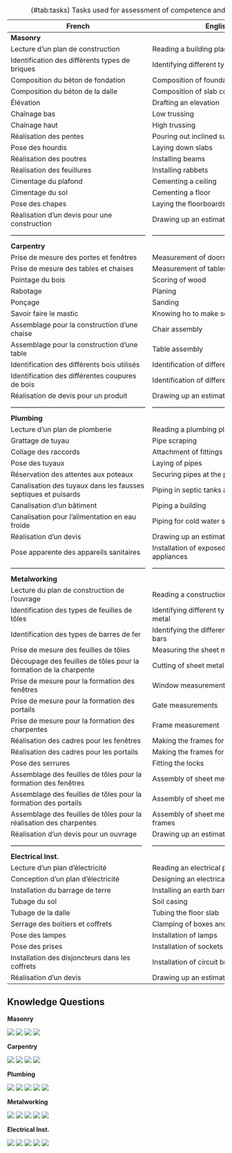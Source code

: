 |French                   |English |
  |---------------------------------------------------------|---------------------------------------------------------|
  | **Masonry**                                                            |                                                           |
  | Lecture d'un plan de construction                                      | Reading a building plan                                   |
| Identification des différents types de briques                         | Identifying different types of bricks                     |
| Composition du béton de fondation                                      | Composition of foundation concrete                        |
| Composition du béton de la dalle                                       | Composition of slab concrete                              |
| Élévation                                                              | Drafting an elevation                                     |
| Chaînage bas                                                           | Low trussing                                              |
| Chaînage haut                                                          | High trussing                                             |
| Réalisation des pentes                                                 | Pouring out inclined surface                              |
| Pose des hourdis                                                       | Laying down slabs                                         |
| Réalisation des poutres                                                | Installing beams                                          |
| Réalisation des feuillures                                             | Installing rabbets                                        |
| Cimentage du plafond                                                   | Cementing a ceiling                                       |
| Cimentage du sol                                                       | Cementing a floor                                         |
| Pose des chapes                                                        | Laying the floorboards                                    |
| Réalisation d'un devis pour une construction                           | Drawing up an estimate                                    |
  |-----------------------------------------------------------|---------------------------------------------------------|
  | **Carpentry**                                                          |                                                         |
  | Prise de mesure des portes et fenêtres                    | Measurement of doors and windows                             |
  | Prise de mesure des tables et chaises                     | Measurement of tables and chairs                        |
  | Pointage du bois                                          | Scoring of wood                                        |
  | Rabotage                                                  | Planing                                                 |
  | Ponçage                                                   | Sanding                                                 |
  | Savoir faire le mastic                                    | Knowing ho to make sealant                                             |
  | Assemblage pour la construction d'une chaise  | Chair assembly    |
| Assemblage pour la construction d'une table   | Table assembly   |
  | Identification des différents bois utilisés | Identification of different woods used  |
  | Identification des différentes coupures de bois           | Identification of different wood cuts               |
  | Réalisation de devis pour un produit     | Drawing up an estimate for a product |
  |-----------------------------------------------------------|---------------------------------------------------------|
  | **Plumbing**                                                                   |                                                         |
  |     Lecture d'un plan de   plomberie                                     | Reading a plumbing plan                                 |
|     Grattage de tuyau                                                    | Pipe scraping                                           |
|     Collage des raccords                                                 | Attachment of fittings                                         |
|     Pose des tuyaux                                                      | Laying of pipes                                            |
|     Réservation des attentes aux poteaux                       | Securing pipes at the posts                       |
|     Canalisation des tuyaux dans les fausses septiques et puisards     | Piping in septic tanks and sumps                   |
|     Canalisation d'un   bâtiment                                         | Piping a building                                       |
  |     Canalisation pour   l'alimentation en eau froide                     | Piping for cold water supply                            |
|     Réalisation d'un   devis                                             | Drawing up an estimate                                  |
  |     Pose apparente des   appareils sanitaires                            | Installation of exposed sanitary appliances             |
  |-----------------------------------------------------------|---------------------------------------------------------|
  | **Metalworking**                                                                   |                                                         |
  |     Lecture du plan de construction de l'ouvrage                                                     | Reading a construction plan                       |
|     Identification des types de feuilles de tôles    | Identifying different types of sheet metal  |
|     Identification des types de barres de fer     | Identifying the different types of iron bars |
|     Prise de mesure des feuilles de tôles                                                            | Measuring the sheet metal                                               |
|     Découpage des feuilles de tôles pour la formation de la charpente                                | Cutting of sheet metal for the frame                   |
|     Prise de mesure pour la formation des fenêtres                                                   | Window measurements                                |
|     Prise de mesure pour la formation des portails                                                   | Gate measurements                                    |
|     Prise de mesure pour la formation des charpentes                                                 | Frame measurement                                 |
|     Réalisation des cadres pour les fenêtres                                                         | Making the frames for the windows                                       |
|     Réalisation des cadres pour les portails                                                         | Making the frames for the gates                                         |
|     Pose des serrures                                                                                | Fitting the locks                                                       |
|     Assemblage des feuilles de tôles pour la formation des fenêtres                                  | Assembly of sheet metal for windows                 |
|     Assemblage des feuilles de tôles pour la formation des portails                                  | Assembly of sheet metal for gates                      |
|     Assemblage des feuilles de tôles pour la réalisation des charpentes                              | Assembly of sheet metal for joining of frames                   |
|     Réalisation d'un devis pour un ouvrage                                       | Drawing up an estimate                          |
  |---------------------------------------------------------|---------------------------------------------------------|
  |**Electrical Inst.**                                     |                                  |
  |     Lecture d'un plan   d'électricité                   | Reading an electrical plan       |
  |     Conception d'un plan   d'électricité                | Designing an electrical plan     |
  |     Installation du barrage de terre                    | Installing an earth barrier      |
  |     Tubage du sol                                       | Soil casing                      |
  |     Tubage de la dalle                                  | Tubing the floor slab            |
  |     Serrage des boîtiers et coffrets                    | Clamping of boxes and cabinets   |
  |     Pose des lampes                                     | Installation of lamps            |
  |     Pose des prises                                     | Installation of sockets          |
  |     Installation des disjoncteurs dans les coffrets     | Installation of circuit breakers |
  |     Réalisation d'un devis                              | Drawing up an estimate           |

Table: (\#tab:tasks) Tasks used for assessment of competence and experience

## Knowledge Questions {#knowqs}

**Masonry**

\noindent![](figures/questionnaire/mason1.png)
![](figures/questionnaire/mason2.png)
![](figures/questionnaire/mason3.png)
![](figures/questionnaire/mason4.png)

\newpage

**Carpentry**

\noindent![](figures/questionnaire/carp1.png)
![](figures/questionnaire/carp2.png)
![](figures/questionnaire/carp3.png)
![](figures/questionnaire/carp4.png)
\newpage

**Plumbing**

\noindent![](figures/questionnaire/plumbing1.png)
![](figures/questionnaire/plumbing2.png)
![](figures/questionnaire/plumbing3.png)
![](figures/questionnaire/plumbing4.png)
![](figures/questionnaire/plumbing5.png)
\newpage

**Metalworking**

\noindent![](figures/questionnaire/metal1.png)
![](figures/questionnaire/metal2.png)
![](figures/questionnaire/metal3.png)
![](figures/questionnaire/metal4.png)
![](figures/questionnaire/metal5.png)
\newpage

**Electrical Inst.**

\noindent![](figures/questionnaire/elec1.png)
![](figures/questionnaire/elec2.png)
![](figures/questionnaire/elec3.png)
![](figures/questionnaire/elec4.png)
![](figures/questionnaire/elec5.png)